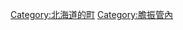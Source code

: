 {{Commonscat|Tōyako, Hokkaidō}}
{{Catmore}}

{{DEFAULTSORT:Toyako}}
[[Category:北海道的町|Category:北海道的町]]
[[Category:膽振管內|Category:膽振管內]]
